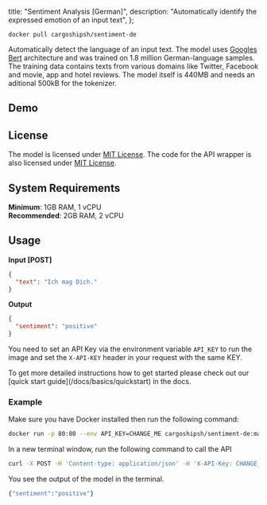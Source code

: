 
  title: "Sentiment Analysis [German]",
  description: "Automatically identify the expressed emotion of an input text",
};

```
docker pull cargoshipsh/sentiment-de
```

Automatically detect the language of an input text. The model uses [Googles Bert](https://ai.googleblog.com/2018/11/open-sourcing-bert-state-of-art-pre.html) architecture and was trained on 1.8 million German-language samples. The training data contains texts from various domains like Twitter, Facebook and movie, app and hotel reviews. The model itself is 440MB and needs an aditional 500kB for the tokenizer.

## Demo

<SentimentDeDemo />

## License

The model is licensed under [MIT License](https://opensource.org/license/mit/). The code for the API wrapper is also licensed under [MIT License](https://opensource.org/license/mit/).

## System Requirements

**Minimum**: 1GB RAM, 1 vCPU<br/>
**Recommended**: 2GB RAM, 2 vCPU

## Usage

**Input [POST]**

```json
{
  "text": "Ich mag Dich."
}
```

**Output**

```json
{
  "sentiment": "positive"
}
```

You need to set an API Key via the environment variable `API_KEY` to run the image and set the `X-API-KEY` header in your request with the same KEY.

<Callout type="note" title="Need a more detailed setup guide?">
  To get more detailed instructions how to get started please check out our [quick start
  guide](/docs/basics/quickstart) in the docs.
</Callout>

### Example

Make sure you have Docker installed then run the following command:

```bash
docker run -p 80:80 --env API_KEY=CHANGE_ME cargoshipsh/sentiment-de:main
```

In a new terminal window, run the following command to call the API

```bash
curl -X POST -H 'Content-type: application/json' -H 'X-API-Key: CHANGE_ME' --data '{"text":"Ich mag Dich!"}' http://localhost:80
```

You see the output of the model in the terminal.

```bash
{"sentiment":"positive"}
```

<DiscordCTA />

